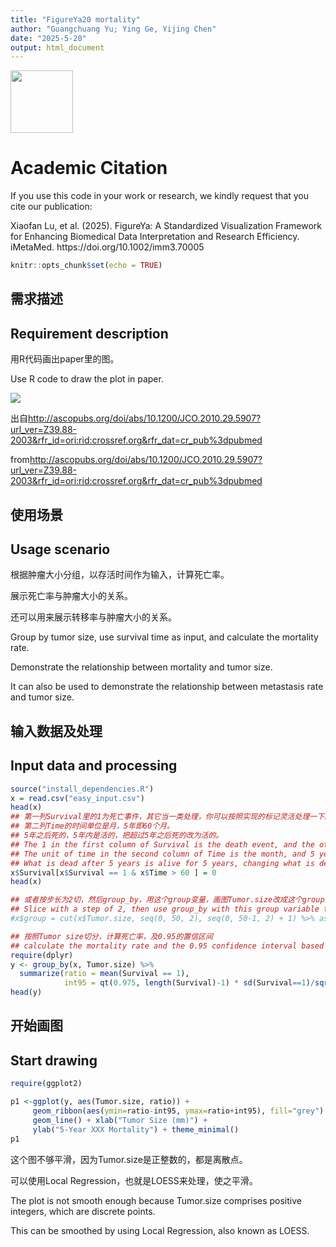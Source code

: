 ```yaml
---
title: "FigureYa20 mortality"
author: "Guangchuang Yu; Ying Ge, Yijing Chen"
date: "2025-5-20"
output: html_document
---
```


[<img src="https://guangchuangyu.github.io/blog_images/biobabble.jpg" width="100px"/>](https://guangchuangyu.github.io/blog_images/biobabble.jpg)

# Academic Citation
If you use this code in your work or research, we kindly request that you cite our publication:

Xiaofan Lu, et al. (2025). FigureYa: A Standardized Visualization Framework for Enhancing Biomedical Data Interpretation and Research Efficiency. iMetaMed. https://doi.org/10.1002/imm3.70005


```r
knitr::opts_chunk$set(echo = TRUE)
```

## 需求描述
## Requirement description

用R代码画出paper里的图。

Use R code to draw the plot in paper.

![](example.png)

出自<http://ascopubs.org/doi/abs/10.1200/JCO.2010.29.5907?url_ver=Z39.88-2003&rfr_id=ori:rid:crossref.org&rfr_dat=cr_pub%3dpubmed>

from<http://ascopubs.org/doi/abs/10.1200/JCO.2010.29.5907?url_ver=Z39.88-2003&rfr_id=ori:rid:crossref.org&rfr_dat=cr_pub%3dpubmed>

## 使用场景
## Usage scenario

根据肿瘤大小分组，以存活时间作为输入，计算死亡率。

展示死亡率与肿瘤大小的关系。

还可以用来展示转移率与肿瘤大小的关系。

Group by tumor size, use survival time as input, and calculate the mortality rate.

Demonstrate the relationship between mortality and tumor size.

It can also be used to demonstrate the relationship between metastasis rate and tumor size.

## 输入数据及处理
## Input data and processing

```r
source("install_dependencies.R")
x = read.csv("easy_input.csv")
head(x)
## 第一列Survival里的1为死亡事件，其它当一类处理，你可以按照实现的标记灵活处理一下。
## 第二列Time的时间单位是月，5年即60个月。
## 5年之后死的，5年内是活的，把超过5年之后死的改为活的。
## The 1 in the first column of Survival is the death event, and the others are handled as a class, so you can be flexible according to the implementation of the markup.
## The unit of time in the second column of Time is the month, and 5 years is 60 months.
## What is dead after 5 years is alive for 5 years, changing what is dead after more than 5 years to alive.
x$Survival[x$Survival == 1 & x$Time > 60 ] = 0
head(x)

## 或者按步长为2切，然后group_by，用这个group变量，画图Tumor.size改成这个group，就可以是按照2mm来算了，要多少mm算一组都可以。
## Slice with a step of 2, then use group_by with this group variable to plot. Replace Tumor.size with this group, and it can be calculated based on 2mm. You can set any mm as a group.
#x$group = cut(x$Tumor.size, seq(0, 50, 2), seq(0, 50-1, 2) + 1) %>% as.character %>% as.numeric

## 按照Tumor size切分，计算死亡率，及0.95的置信区间
## calculate the mortality rate and the 0.95 confidence interval based on tumor size.
require(dplyr)
y <- group_by(x, Tumor.size) %>%
  summarize(ratio = mean(Survival == 1),
            int95 = qt(0.975, length(Survival)-1) * sd(Survival==1)/sqrt(length(Survival)))
head(y)
```

## 开始画图
## Start drawing

```r
require(ggplot2)

p1 <-ggplot(y, aes(Tumor.size, ratio)) +
     geom_ribbon(aes(ymin=ratio-int95, ymax=ratio+int95), fill="grey") +
     geom_line() + xlab("Tumor Size (mm)") +
     ylab("5-Year XXX Mortality") + theme_minimal()
p1
```

这个图不够平滑，因为Tumor.size是正整数的，都是离散点。

可以使用Local Regression，也就是LOESS来处理，使之平滑。

The plot is not smooth enough because Tumor.size comprises positive integers, which are discrete points.

This can be smoothed by using Local Regression, also known as LOESS.

